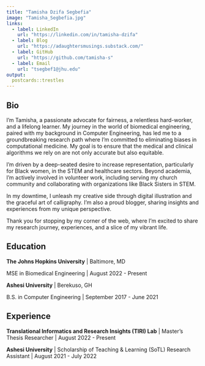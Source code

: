 ```yaml
---
title: "Tamisha Dzifa Segbefia"
image: "Tamisha_Segbefia.jpg"
links:
  - label: LinkedIn
    url: "https://linkedin.com/in/tamisha-dzifa"
  - label: Blog
    url: "https://adaughtersmusings.substack.com/"
  - label: GitHub
    url: "https://github.com/tamisha-s"
  - label: Email
    url: "tsegbef1@jhu.edu"
output:
  postcards::trestles
---
```

 
## Bio

I'm Tamisha, a passionate advocate for fairness, a relentless hard-worker, and a lifelong learner. My journey in the world of biomedical engineering, paired with my background in Computer Engineering, has led me to a groundbreaking research path where I'm committed to eliminating biases in computational medicine. My goal is to ensure that the medical and clinical algorithms we rely on are not only accurate but also equitable.

I'm driven by a deep-seated desire to increase representation, particularly for Black women, in the STEM and healthcare sectors. Beyond academia, I'm actively involved in volunteer work, including serving my church community and collaborating with organizations like Black Sisters in STEM.

In my downtime, I unleash my creative side through digital illustration and the graceful art of calligraphy. I'm also a proud blogger, sharing insights and experiences from my unique perspective.

Thank you for stopping by my corner of the web, where I'm excited to share my research journey, experiences, and a slice of my vibrant life.

## Education

**The Johns Hopkins University** | Baltimore, MD

MSE in Biomedical Engineering | August 2022 - Present

**Ashesi University** | Berekuso, GH

B.S. in Computer Engineering | September 2017 - June 2021

## Experience

**Translational Informatics and Research Insights (TIRI) Lab** | Master's Thesis Researcher | August 2022 - Present

**Ashesi University** | Scholarship of Teaching & Learning (SoTL) Research Assistant | August 2021 - July 2022